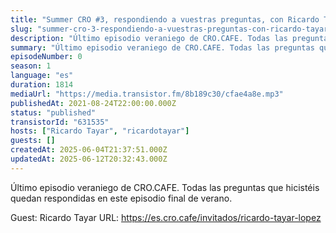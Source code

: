 ```yaml
---
title: "Summer CRO #3, respondiendo a vuestras preguntas, con Ricardo Tayar"
slug: "summer-cro-3-respondiendo-a-vuestras-preguntas-con-ricardo-tayar"
description: "Último episodio veraniego de CRO.CAFE. Todas las preguntas que hicistéis quedan respondidas en este episodio final de verano.\n\n\n\n<!-- GUESTS START -->\nGuest: Ricardo Tayar\nURL: https://es.cro.cafe/invitados/ricardo-tayar-lopez\n<!-- GUESTS END -->"
summary: "Último episodio veraniego de CRO.CAFE. Todas las preguntas que hicistéis quedan respondidas en este episodio final de verano."
episodeNumber: 0
season: 1
language: "es"
duration: 1814
mediaUrl: "https://media.transistor.fm/8b189c30/cfae4a8e.mp3"
publishedAt: 2021-08-24T22:00:00.000Z
status: "published"
transistorId: "631535"
hosts: ["Ricardo Tayar", "ricardotayar"]
guests: []
createdAt: 2025-06-04T21:37:51.000Z
updatedAt: 2025-06-12T20:32:43.000Z
---
```


Último episodio veraniego de CRO.CAFE. Todas las preguntas que hicistéis quedan respondidas en este episodio final de verano.



<!-- GUESTS START -->
Guest: Ricardo Tayar
URL: https://es.cro.cafe/invitados/ricardo-tayar-lopez
<!-- GUESTS END -->

